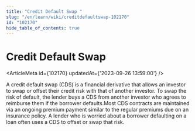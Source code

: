 ```yaml
---
title: "Credit Default Swap "
slug: "/en/learn/wiki/creditdefaultswap-102170"
id: "102170"
hide_table_of_contents: true
---
```



# Credit Default Swap 

<ArticleMeta id={102170} updatedAt={'2023-09-26 13:59:00'} />
<div className='border-solid border-b border-t-0 my-4 border-[var(--ifm-color-gray-300)]' />

A credit default swap (CDS) is a financial derivative that allows an investor to swap or offset their credit risk with that of another investor. To swap the risk of default, the lender buys a CDS from another investor who agrees to reimburse them if the borrower defaults.Most CDS contracts are maintained via an ongoing premium payment similar to the regular premiums due on an insurance policy. A lender who is worried about a borrower defaulting on a loan often uses a CDS to offset or swap that risk.
